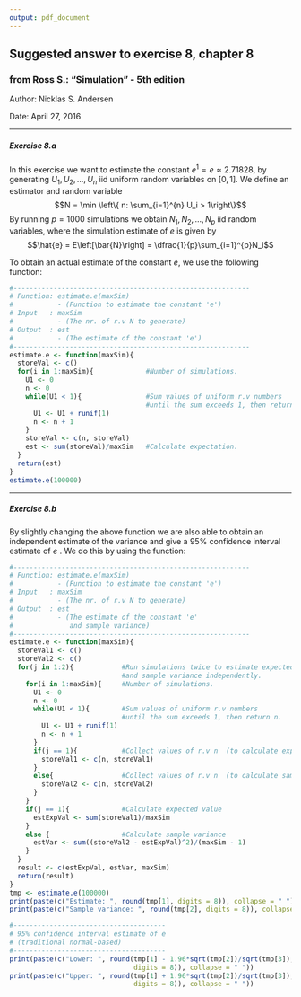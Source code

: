 ```yaml
---
output: pdf_document
---
```

Suggested answer to exercise 8, chapter 8
---

### from Ross S.: "Simulation" - 5th edition

####### Author: Nicklas S. Andersen
####### Date: April 27, 2016

------ 

##### Exercise 8.a

In this exercise we want to estimate the constant $e^1 = e \approx 2.71828$, by generating $U_1, U_2, ..., U_n$ iid uniform random variables on $\left[0, 1\right]$. We define an estimator and random variable 
$$N = \min \left\{ n: \sum_{i=1}^{n} U_i > 1\right\}$$
By running $p=1000$ simulations we obtain $N_1, N_2,..., N_p$ iid random variables, where the simulation estimate of $e$ is given by 
$$\hat{e} = E\left[\bar{N}\right] = \dfrac{1}{p}\sum_{i=1}^{p}N_i$$

To obtain an actual estimate of the constant $e$, we use the following function:
```r
#-----------------------------------------------------------
# Function: estimate.e(maxSim) 
#           - (Function to estimate the constant 'e')
# Input   : maxSim
#           - (The nr. of r.v N to generate)
# Output  : est
#           - (The estimate of the constant 'e')
#-----------------------------------------------------------
estimate.e <- function(maxSim){
  storeVal <- c()
  for(i in 1:maxSim){             #Number of simulations.
    U1 <- 0
    n <- 0
    while(U1 < 1){                #Sum values of uniform r.v numbers
                                  #until the sum exceeds 1, then return n.
      U1 <- U1 + runif(1)
      n <- n + 1
    }
    storeVal <- c(n, storeVal)
    est <- sum(storeVal)/maxSim   #Calculate expectation.
  }
  return(est)
}
estimate.e(100000)
```

------

##### Exercise 8.b

By slightly changing the above function we are also able to obtain an independent estimate of the variance and give a $95\%$ confidence interval estimate of $e$ . We do this by using the function:
```r
#-----------------------------------------------------------
# Function: estimate.e(maxSim) 
#           - (Function to estimate the constant 'e')
# Input   : maxSim
#           - (The nr. of r.v N to generate)
# Output  : est
#           - (The estimate of the constant 'e'
#              and sample variance)
#-----------------------------------------------------------
estimate.e <- function(maxSim){
  storeVal1 <- c()
  storeVal2 <- c()
  for(j in 1:2){            #Run simulations twice to estimate expected value 
                            #and sample variance independently. 
    for(i in 1:maxSim){     #Number of simulations.
      U1 <- 0
      n <- 0
      while(U1 < 1){        #Sum values of uniform r.v numbers
                            #until the sum exceeds 1, then return n.
        U1 <- U1 + runif(1)
        n <- n + 1
      }
      if(j == 1){           #Collect values of r.v n  (to calculate expected value).  
        storeVal1 <- c(n, storeVal1)
      }
      else{                 #Collect values of r.v n  (to calculate sample variance).
        storeVal2 <- c(n, storeVal2)
      }
    }
    if(j == 1){             #Calculate expected value
      estExpVal <- sum(storeVal1)/maxSim
    }
    else {                  #Calculate sample variance
      estVar <- sum((storeVal2 - estExpVal)^2)/(maxSim - 1)
    }
  }
  result <- c(estExpVal, estVar, maxSim)
  return(result)
}
tmp <- estimate.e(100000)
print(paste(c("Estimate: ", round(tmp[1], digits = 8)), collapse = " "))
print(paste(c("Sample variance: ", round(tmp[2], digits = 8)), collapse = " "))

#--------------------------------------
# 95% confidence interval estimate of e
# (traditional normal-based)
#--------------------------------------
print(paste(c("Lower: ", round(tmp[1] - 1.96*sqrt(tmp[2])/sqrt(tmp[3]), 
                               digits = 8)), collapse = " "))
print(paste(c("Upper: ", round(tmp[1] + 1.96*sqrt(tmp[2])/sqrt(tmp[3]),
                               digits = 8)), collapse = " "))
```
